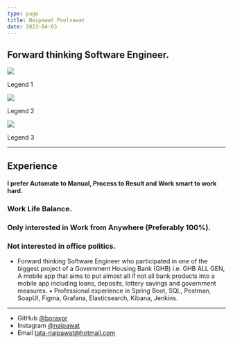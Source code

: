 ```yaml
---
type: page
title: Naipawat Poolsawat
date: 2023-04-03
---
```


## Forward thinking Software Engineer. 



<Carousel autoPlay={true} infiniteLoop={true} emulateTouch={true} swipeable={true} interval={1500}>
    <div>
        <img src="/images/crypt.jpg" />
        <p className="legend">Legend 1</p>
    </div>
    <div>
        <img src="/images/crypt.jpg" />
        <p className="legend">Legend 2</p>
    </div>
    <div>
        <img src="/images/crypt.jpg" />
        <p className="legend">Legend 3</p>
    </div>
</Carousel>

---

## Experience

#### I prefer Automate to Manual, Process to Result and Work smart to work hard.

### Work Life Balance.

### Only interested in Work from Anywhere (Preferably 100%).

### Not interested in office politics.

- Forward thinking Software Engineer who participated in one of the biggest project of a Government Housing
Bank (GHB) i.e. GHB ALL GEN, A mobile app that aims to put almost all if not all bank products into a mobile
app including loans, deposits, lottery savings and government measures.
• Professional experience in Spring Boot, SQL, Postman, SoapUI, Figma, Grafana, Elasticsearch, Kibana,
Jenkins.
---

- GitHub [@boraxpr](https://github.com/boraxpr)
- Instagram [@naipawat](instagram.com/naipawat)
- Email tata-naipawat@hotmail.com
